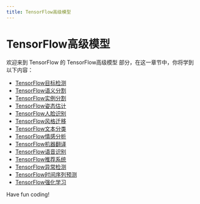 ```yaml
---
title: TensorFlow高级模型
---
```


# TensorFlow高级模型

欢迎来到 TensorFlow 的 TensorFlow高级模型 部分，在这一章节中，你将学到以下内容：

- [TensorFlow目标检测](./0-tensorflow-object-detection.mdx)
- [TensorFlow语义分割](./1-tensorflow-semantic-segmentation.mdx)
- [TensorFlow实例分割](./2-tensorflow-instance-segmentation.mdx)
- [TensorFlow姿态估计](./3-tensorflow-pose-estimation.mdx)
- [TensorFlow人脸识别](./4-tensorflow-face-recognition.mdx)
- [TensorFlow风格迁移](./5-tensorflow-style-transfer.mdx)
- [TensorFlow文本分类](./6-tensorflow-text-classification.mdx)
- [TensorFlow情感分析](./7-tensorflow-sentiment-analysis.mdx)
- [TensorFlow机器翻译](./8-tensorflow-machine-translation.mdx)
- [TensorFlow语音识别](./9-tensorflow-speech-recognition.mdx)
- [TensorFlow推荐系统](./10-tensorflow-recommendation-system.mdx)
- [TensorFlow异常检测](./11-tensorflow-anomaly-detection.mdx)
- [TensorFlow时间序列预测](./12-tensorflow-time-series-prediction.mdx)
- [TensorFlow强化学习](./13-tensorflow-reinforcement-learning.mdx)

Have fun coding!